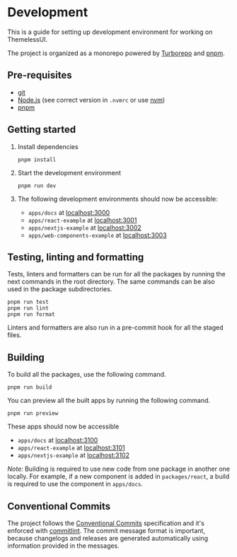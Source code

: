 # Development

This is a guide for setting up development environment for working on ThemelessUI.

The project is organized as a monorepo powered by [Turborepo](https://turbo.build/repo) and [pnpm](https://pnpm.io).

## Pre-requisites

- [git](https://git-scm.com)
- [Node.js](https://nodejs.org) (see correct version in `.nvmrc` or use [nvm](https://github.com/nvm-sh/nvm))
- [pnpm](https://pnpm.io)

## Getting started

1. Install dependencies

   ```console
   pnpm install
   ```

2. Start the development environment

   ```console
   pnpm run dev
   ```

3. The following development environments should now be accessible:

   - `apps/docs` at [localhost:3000](http://localhost:3000)
   - `apps/react-example` at [localhost:3001](http://localhost:3001)
   - `apps/nextjs-example` at [localhost:3002](http://localhost:3002)
   - `apps/web-components-example` at [localhost:3003](http://localhost:3003)

## Testing, linting and formatting

Tests, linters and formatters can be run for all the packages by running the next commands in the root directory. The same commands can be also used in the package subdirectories.

```console
pnpm run test
pnpm run lint
pnpm run format
```

Linters and formatters are also run in a pre-commit hook for all the staged files.

## Building

To build all the packages, use the following command.

```console
pnpm run build
```

You can preview all the built apps by running the following command.

```console
pnpm run preview
```

These apps should now be accessible

- `apps/docs` at [localhost:3100](http://localhost:3100)
- `apps/react-example` at [localhost:3101](http://localhost:3101)
- `apps/nextjs-example` at [localhost:3102](http://localhost:3102)

_Note:_ Building is required to use new code from one package in another one locally. For example, if a new component is added in `packages/react`, a build is required to use the component in `apps/docs`.

## Conventional Commits

The project follows the [Conventional Commits](https://www.conventionalcommits.org) specification and it's enforced with [commitlint](https://commitlint.js.org). The commit message format is important, because changelogs and releases are generated automatically using information provided in the messages.
